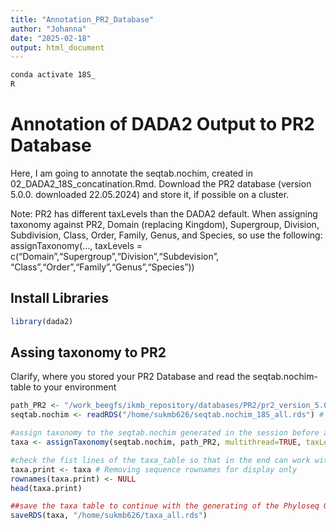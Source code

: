 ```yaml
---
title: "Annotation_PR2_Database"
author: "Johanna"
date: "2025-02-18"
output: html_document
---
```


```bash
conda activate 18S_
R
````

# Annotation of DADA2 Output to PR2 Database
Here, I am going to annotate the seqtab.nochim, created in 02_DADA2_18S_concatination.Rmd. Download the PR2 database (version 5.0.0. downloaded 22.05.2024) and store it, if possible on a cluster. 

Note: PR2 has different taxLevels than the DADA2 default. When assigning taxonomy against PR2,  Domain (replacing Kingdom), Supergroup, Division, Subdivision, Class, Order, Family, Genus, and Species, so use the following: assignTaxonomy(..., taxLevels = c("Domain","Supergroup","Division","Subdevision", "Class","Order","Family","Genus","Species"))

## Install Libraries 
```r
library(dada2)
```

## Assing taxonomy to PR2
Clarify, where you stored your PR2 Database and read the seqtab.nochim-table to your environment
```r
path_PR2 <- "/work_beegfs/ikmb_repository/databases/PR2/pr2_version_5.0.0_SSU_dada2.fasta" # Where is your PR2 database stored
seqtab.nochim <- readRDS("/home/sukmb626/seqtab.nochim_18S_all.rds") # where you stored your seqtab.nochim

#assign taxonomy to the seqtab.nochim generated in the session before and think about the different texLevels 
taxa <- assignTaxonomy(seqtab.nochim, path_PR2, multithread=TRUE, taxLevels = c("Domain","Supergroup","Division","Subdevision", "Class","Order","Family","Genus","Species"))

#check the fist lines of the taxa_table so that in the end can work with it! 
taxa.print <- taxa # Removing sequence rownames for display only
rownames(taxa.print) <- NULL
head(taxa.print)

##save the taxa table to continue with the generating of the Phyloseq Object
saveRDS(taxa, "/home/sukmb626/taxa_all.rds")
````
